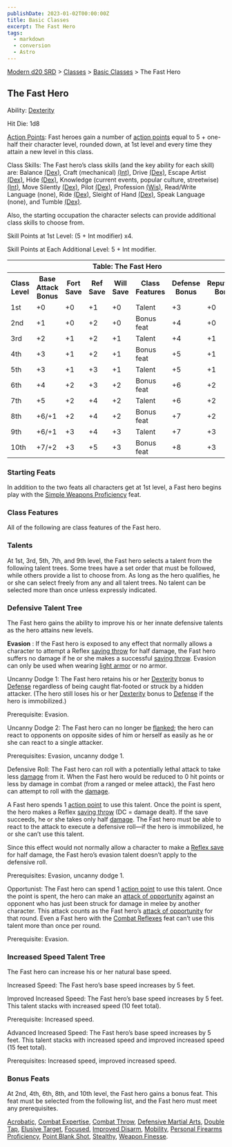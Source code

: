 ```yaml
---
publishDate: 2023-01-02T00:00:00Z
title: Basic Classes
excerpt: The Fast Hero
tags:
  - markdown
  - conversion
  - Astro
---
```


[Modern d20 SRD](/#modernD20) > [Classes](modern-d20-srd-classes-index) > [Basic Classes](modern-d20-srd-classes-basic-index) > The Fast Hero

## The Fast Hero

Ability: [Dexterity](modern-d20-srd-basics-ability-scores)

Hit Die: 1d8

[Action Points](modern-d20-srd-basics-action-points): Fast heroes gain a
number of [action points](modern-d20-srd-basics-action-points) equal to 5 +
one-half their character level, rounded down, at 1st level and every time they
attain a new level in this class.

Class Skills: The Fast hero’s class skills (and the key ability for each
skill) are: Balance [(Dex)](modern-d20-srd-basics-ability-scores), Craft
(mechanical) [(Int)](modern-d20-srd-basics-ability-scores), Drive
[(Dex)](modern-d20-srd-basics-ability-scores), Escape Artist
[(Dex)](modern-d20-srd-basics-ability-scores), Hide [(Dex)](modern-d20-srd-basics-ability-scores), Knowledge (current events, popular culture,
streetwise) [(Int)](modern-d20-srd-basics-ability-scores), Move Silently
[(Dex)](modern-d20-srd-basics-ability-scores), Pilot [(Dex)](modern-d20-srd-basics-ability-scores), Profession [(Wis)](modern-d20-srd-basics-ability-scores), Read/Write Language (none), Ride [(Dex)](modern-d20-srd-basics-ability-scores), Sleight of Hand [(Dex)](modern-d20-srd-basics-ability-scores), Speak Language (none), and Tumble [(Dex)](modern-d20-srd-basics-ability-scores).

Also, the starting occupation the character selects can provide additional
class skills to choose from.

Skill Points at 1st Level: (5 + Int modifier) x4.

Skill Points at Each Additional Level: 5 + Int modifier.


<table> <tr> <th colspan="8">Table: The Fast Hero</th> </tr> <tr> <th>Class Level</th><th>Base Attack Bonus</th><th>Fort Save</th><th>Ref Save</th><th>Will Save</th><th>Class Features</th><th>Defense Bonus</th><th>Reputation Bonus</th> </tr> <tr> <td>1st</td><td>+0</td><td>+0</td><td>+1</td><td>+0</td><td>Talent</td><td>+3</td><td>+0</td> </tr> <tr class="shaded"><td>2nd</td><td>+1</td><td>+0</td><td>+2</td><td>+0</td><td>Bonus feat</td><td>+4</td><td>+0</td> </tr> <tr><td>3rd</td><td>+2</td><td>+1</td><td>+2</td><td>+1</td><td>Talent</td><td>+4</td><td>+1</td> </tr> <tr class="shaded"><td>4th</td><td>+3</td><td>+1</td><td>+2</td><td>+1</td><td>Bonus feat</td><td>+5</td><td>+1</td> </tr> <tr><td>5th</td><td>+3</td><td>+1</td><td>+3</td><td>+1</td><td>Talent</td><td>+5</td><td>+1</td> </tr> <tr class="shaded"><td>6th</td><td>+4</td><td>+2</td><td>+3</td><td>+2</td><td>Bonus feat</td><td>+6</td><td>+2</td> </tr> <tr><td>7th</td><td>+5</td><td>+2</td><td>+4</td><td>+2</td><td>Talent</td><td>+6</td><td>+2</td> </tr> <tr class="shaded"><td>8th</td><td>+6/+1</td><td>+2</td><td>+4</td><td>+2</td><td>Bonus feat</td><td>+7</td><td>+2</td> </tr> <tr><td>9th</td><td>+6/+1</td><td>+3</td><td>+4</td><td>+3</td><td>Talent</td><td>+7</td><td>+3</td> </tr> <tr class="shaded"><td>10th</td><td>+7/+2</td><td>+3</td><td>+5</td><td>+3</td><td>Bonus feat</td><td>+8</td><td>+3</td></tr> </table>



### Starting Feats

In addition to the two feats all characters get at 1st level, a Fast hero
begins play with the [Simple Weapons Proficiency](modern-d20-srd-feats-simple-weapons-proficiency) feat.

### Class Features

All of the following are class features of the Fast hero.

### Talents

At 1st, 3rd, 5th, 7th, and 9th level, the Fast hero selects a talent from the
following talent trees. Some trees have a set order that must be followed,
while others provide a list to choose from. As long as the hero qualifies, he
or she can select freely from any and all talent trees. No talent can be
selected more than once unless expressly indicated.

### Defensive Talent Tree

The Fast hero gains the ability to improve his or her innate defensive talents
as the hero attains new levels.

**Evasion** : If the Fast hero is exposed to any effect that normally allows a
character to attempt a Reflex [saving throw](modern-d20-srd-basics-saving-throws) for half damage, the Fast hero suffers no damage if he or she makes a
successful [saving throw](modern-d20-srd-basics-saving-throws). Evasion can
only be used when wearing [light armor](modern-d20-srd-equipment-armor-light)
or no armor.

Uncanny Dodge 1: The Fast hero retains his or her [Dexterity](modern-d20-srd-basics-ability-scores) bonus to [Defense](modern-d20-srd-combat-defense)
regardless of being caught flat-footed or struck by a hidden attacker. (The
hero still loses his or her [Dexterity](modern-d20-srd-basics-ability-scores)
bonus to [Defense](modern-d20-srd-combat-defense) if the hero is immobilized.)

Prerequisite: Evasion.

Uncanny Dodge 2: The Fast hero can no longer be [flanked](modern-d20-srd-combat-movement-and-position); the hero can react to opponents on opposite
sides of him or herself as easily as he or she can react to a single attacker.

Prerequisites: Evasion, uncanny dodge 1.

Defensive Roll: The Fast hero can roll with a potentially lethal attack to
take less [damage](modern-d20-srd-combat-damage) from it. When the Fast hero
would be reduced to 0 hit points or less by damage in combat (from a ranged or
melee attack), the Fast hero can attempt to roll with the
[damage](modern-d20-srd-combat-damage).

A Fast hero spends 1 [action point](modern-d20-srd-basics-action-points) to
use this talent. Once the point is spent, the hero makes a Reflex [saving throw](modern-d20-srd-basics-saving-throws) (DC = damage dealt). If the save
succeeds, he or she takes only half [damage](modern-d20-srd-combat-damage).
The Fast hero must be able to react to the attack to execute a defensive
roll—if the hero is immobilized, he or she can’t use this talent.

Since this effect would not normally allow a character to make a [Reflex save](modern-d20-srd-basics-saving-throws) for half damage, the Fast hero’s
evasion talent doesn’t apply to the defensive roll.

Prerequisites: Evasion, uncanny dodge 1.

Opportunist: The Fast hero can spend 1 [action point](modern-d20-srd-basics-action-points) to use this talent. Once the point is spent, the hero can make
an [attack of opportunity](modern-d20-srd-combat-attacks-of-opportunity)
against an opponent who has just been struck for damage in melee by another
character. This attack counts as the Fast hero’s [attack of opportunity](modern-d20-srd-combat-attacks-of-opportunity) for that round.
Even a Fast hero with the [Combat Reflexes](modern-d20-srd-feats-combat-reflexes) feat can’t use this talent more than once per round.

Prerequisite: Evasion.

### Increased Speed Talent Tree

The Fast hero can increase his or her natural base speed.

Increased Speed: The Fast hero’s base speed increases by 5 feet.

Improved Increased Speed: The Fast hero’s base speed increases by 5 feet. This
talent stacks with increased speed (10 feet total).

Prerequisite: Increased speed.

Advanced Increased Speed: The Fast hero’s base speed increases by 5 feet. This
talent stacks with increased speed and improved increased speed (15 feet
total).

Prerequisites: Increased speed, improved increased speed.

### Bonus Feats

At 2nd, 4th, 6th, 8th, and 10th level, the Fast hero gains a bonus feat. This
feat must be selected from the following list, and the Fast hero must meet any
prerequisites.

[Acrobatic](modern-d20-srd-feats-acrobatic), [Combat Expertise](modern-d20-srd-feats-combat-expertise), [Combat Throw](modern-d20-srd-feats-combat-throw), [Defensive Martial Arts](modern-d20-srd-feats-defensive-martial-arts), [Double Tap](modern-d20-srd-feats-double-tap), [Elusive Target](modern-d20-srd-feats-elusive-target), [Focused](modern-d20-srd-feats-focused), [Improved Disarm](modern-d20-srd-feats-improved-disarm), [Mobility](modern-d20-srd-feats-mobility), [Personal Firearms Proficiency](modern-d20-srd-feats-personal-firearms-proficiency), [Point Blank Shot](modern-d20-srd-feats-point-blank-shot), [Stealthy](modern-d20-srd-feats-stealthy), [Weapon Finesse](modern-d20-srd-feats-weapon-finesse).


